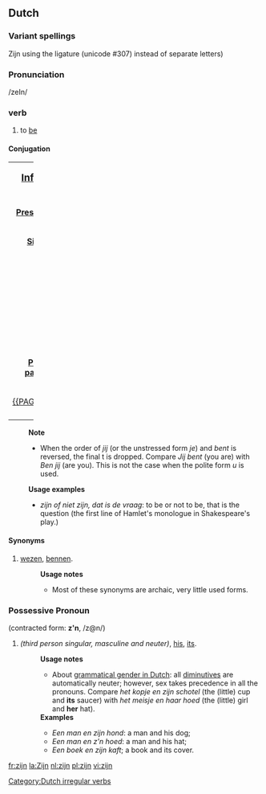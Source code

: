 == Dutch ==
===Variant spellings===
Z&#307;n using the ligature (unicode #307) instead of separate letters)
===Pronunciation===
/zeIn/ 
===verb===
#to [[be]]
====Conjugation====

{| border=1 rules=all style="border:1px solid #99B3FF; background-color:#f9f9f9; padding:5px; font-size: 95%; width:100%;"
|colspan=8 width=100% align=center|<big>'''[[Infinitive]]:''' {{PAGENAME}}</big>
|-
|colspan=8 height=9px|
|-
|colspan=4 width=50% align=center|'''[[Present tense]]'''
|colspan=4 width=50% align=center|'''[[Past tense]]'''
|-
|colspan=2 width=25% align=center|'''[[Singular]]'''
|colspan=2 width=25% align=center|'''[[Plural]]'''
|colspan=2 width=25% align=center|'''[[Singular]]'''
|colspan=2 width=25% align=center|'''[[Plural]]'''
|-
|width=5% align=center|ik
|width=20% align=center|{{~if|{{{1|}}}|[[{{{1}}}]]|-}}
|width=5% align=center|wij
|width=20% align=center|{{PAGENAME}}
|width=5% align=center|ik
|width=20% align=center|{{~if|{{{3|}}}|[[{{{3}}}]]|-}}
|width=5% align=center|wij
|width=20% align=center|{{~if|{{{4|}}}|[[{{{4}}}]]|-}}
|-
|width=5% align=center|jij
|width=20% align=center|{{~if|{{{2|}}}|[[{{{2}}}]]|-}}
|width=5% align=center|jullie
|width=20% align=center|{{PAGENAME}}
|width=5% align=center|jij
|width=20% align=center|{{~if|{{{3|}}}|[[{{{3}}}]]|-}}
|width=5% align=center|jullie
|width=20% align=center|{{~if|{{{4|}}}|[[{{{4}}}]]|-}}
|-
|width=5% align=center|hij/zij
|width=20% align=center|{{~if|{{{2|}}}|[[{{{2}}}]]|-}}
|width=5% align=center|zij
|width=20% align=center|{{PAGENAME}}
|width=5% align=center|hij/zij
|width=20% align=center|{{~if|{{{3|}}}|[[{{{3}}}]]|-}}
|width=5% align=center|zij
|width=20% align=center|{{~if|{{{4|}}}|[[{{{4}}}]]|-}}
|-
|colspan=8 height=9px|
|-
|colspan=2 width=25% align=center|'''[[Present participle]]'''
|colspan=2 width=25% align=center|'''([[Auxiliary]]) [[Past participle]]'''
|colspan=2 width=25% align=center|'''[[Imperative]]'''
|colspan=2 width=25% align=center|'''[[Subjunctive]]'''
|-
|colspan=2 width=25% align=center|[[{{PAGENAME}}d]]
|colspan=2 width=25% align=center|{{~if|{{{5|}}}|({{{5}}})|-}} {{~if|{{{6|}}}|[[{{{6}}}]]|-}}
|colspan=2 width=25% align=center|{{~if|{{{1|}}}|[[{{{1}}}]]|-}}
|colspan=2 width=25% align=center|{{~if|{{{7|}}}|[[{{{7}}}]]|-}}
|-
|}

:'''Note'''
:* When the order of ''jij'' (or the unstressed form ''je'') and ''bent'' is reversed, the final t is dropped. Compare ''Jij bent'' (you are) with ''Ben jij'' (are you). This is not the case when the polite form ''u'' is used.

:'''Usage examples'''
:* ''zijn of niet zijn, dat is de vraag'': to be or not to be, that is the question (the first line of Hamlet's monologue in Shakespeare's play.)

==== Synonyms ====
# [[wezen]], [[bennen]].
#:'''Usage notes'''
#:* Most of these synonyms are archaic, very little used forms.
===Possessive Pronoun===
(contracted form: '''z'n''', /z@n/) 
#''(third person singular, masculine and neuter)'', [[his]], [[its]].
#:'''Usage notes'''
#:*About [[grammatical gender in Dutch]]: all [[diminutive|diminutives]] are automatically neuter; however, sex takes precedence in all the pronouns. Compare ''het kopje en zijn schotel'' (the (little) cup and '''its''' saucer) with ''het meisje en haar hoed'' (the (little) girl and '''her''' hat).
#:'''Examples'''
#:*''Een man en zijn hond'': a man and his dog; 
#:*''Een man en z'n hoed'': a man and his hat; 
#:*''Een boek en zijn kaft''; a book and its cover.

[[Category:Dutch irregular verbs]]

[[fr:zijn]]
[[la:Zijn]]
[[nl:zijn]]
[[pl:zijn]]
[[vi:zijn]]